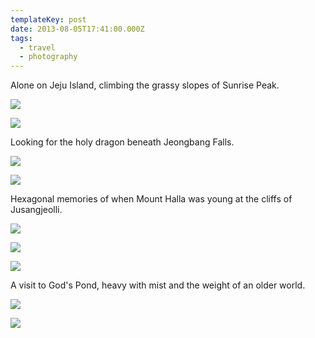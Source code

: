 ```yaml
---
templateKey: post
date: 2013-08-05T17:41:00.000Z
tags:
  - travel
  - photography
---
```

Alone on Jeju Island, climbing the grassy slopes of Sunrise Peak.

![](../../static/assets/20130804-IMG_8930.jpg)

![](../../static/assets/20130804-IMG_8994.jpg)

Looking for the holy dragon beneath Jeongbang Falls.

![](../../static/assets/20130804-IMG_9012.jpg)

![](../../static/assets/20130804-IMG_9040.jpg)

Hexagonal memories of when Mount Halla was young at the cliffs of Jusangjeolli.

![](../../static/assets/20130805-IMG_9211.jpg)

![](../../static/assets/20130805-IMG_9214.jpg)

![](../../static/assets/20130804-IMG_9106.jpg)

A visit to God's Pond, heavy with mist and the weight of an older world.

![](../../static/assets/20130805-IMG_9244.jpg)

![](../../static/assets/20130805-IMG_9267.jpg)
